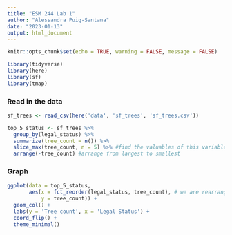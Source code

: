 ```yaml
---
title: "ESM 244 Lab 1"
author: "Alessandra Puig-Santana"
date: "2023-01-13"
output: html_document
---
```


```r
knitr::opts_chunk$set(echo = TRUE, warning = FALSE, message = FALSE)

library(tidyverse)
library(here)
library(sf)
library(tmap)
```

### Read in the data

```r
sf_trees <- read_csv(here('data', 'sf_trees', 'sf_trees.csv'))

top_5_status <- sf_trees %>%
  group_by(legal_status) %>%
  summarize(tree_count = n()) %>%
  slice_max(tree_count, n = 5) %>% #find the valuables of this variable that is maximum and get the top 5
  arrange(-tree_count) #arrange from largest to smallest
```

### Graph
```r
ggplot(data = top_5_status,
       aes(x = fct_reorder(legal_status, tree_count), # we are rearranging our x-axis to be tree count instead of the legal status
           y = tree_count)) +
  geom_col() +
  labs(y = 'Tree count', x = 'Legal Status') +
  coord_flip() +
  theme_minimal()
```

